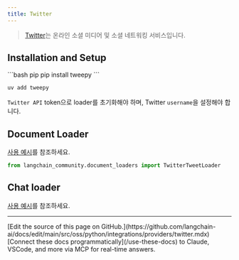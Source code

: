 ```yaml
---
title: Twitter
---
```


>[Twitter](https://twitter.com/)는 온라인 소셜 미디어 및 소셜 네트워킹 서비스입니다.


## Installation and Setup

<CodeGroup>
```bash pip
pip install tweepy
```

```bash uv
uv add tweepy
```
</CodeGroup>

`Twitter API` token으로 loader를 초기화해야 하며, Twitter `username`을 설정해야 합니다.


## Document Loader

[사용 예시](/oss/python/integrations/document_loaders/twitter)를 참조하세요.

```python
from langchain_community.document_loaders import TwitterTweetLoader
```

## Chat loader

[사용 예시](/oss/python/integrations/chat_loaders/twitter)를 참조하세요.

---

<Callout icon="pen-to-square" iconType="regular">
    [Edit the source of this page on GitHub.](https://github.com/langchain-ai/docs/edit/main/src/oss/python/integrations/providers/twitter.mdx)
</Callout>
<Tip icon="terminal" iconType="regular">
    [Connect these docs programmatically](/use-these-docs) to Claude, VSCode, and more via MCP for    real-time answers.
</Tip>
